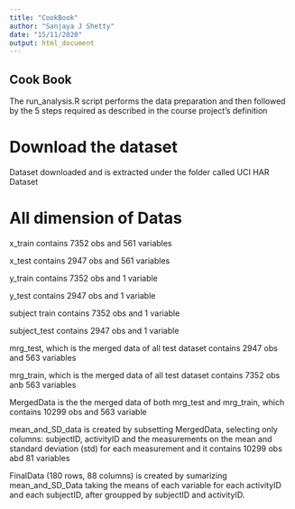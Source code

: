 ---
title: "CookBook"
author: "Sanjaya J Shetty"
date: "15/11/2020"
output: html_document
---

## Cook Book

The run_analysis.R script performs the data preparation and then followed by the 5 steps required as described in the course project’s definition

# Download the dataset

Dataset downloaded and is extracted under the folder called UCI HAR Dataset

# All dimension of Datas

x_train contains 7352 obs and 561 variables

x_test contains 2947 obs and 561 variables

y_train contains 7352 obs and 1 variable

y_test contains 2947 obs and 1 variable

subject train contains 7352 obs and 1 variable

subject_test contains 2947 obs and 1 variable

mrg_test, which is the merged data of all test dataset contains 2947 obs and 563 variables

mrg_train, which is the merged data of all test dataset contains 7352 obs anb 563 variables

MergedData is the the merged data of both mrg_test and mrg_train, which contains 10299 obs and 563 variable

mean_and_SD_data is created by subsetting MergedData, selecting only columns: subjectID, activityID and the measurements on the mean and standard deviation (std) for each measurement and it contains 10299 obs abd 81 variables

FinalData (180 rows, 88 columns) is created by sumarizing mean_and_SD_Data taking the means of each variable for each activityID and each subjectID, after groupped by subjectID and activityID.

